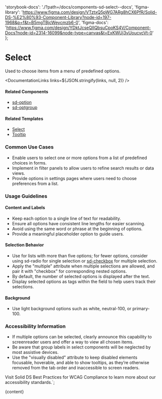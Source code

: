 

  'storybook-docs': './?path=/docs/components-sd-select--docs',
  'figma-library':
    'https://www.figma.com/design/VTztxQ5pWG7ARg8hCX6PfR/Solid-DS-%E2%80%93-Component-Library?node-id=197-1968&p=f&t=B5mgTBjcWeycmzb6-0',
  'figma-docs':
    'https://www.figma.com/design/YDktJcseQIIQbsuCpoKS4V/Component-Docs?node-id=2314-16099&node-type=canvas&t=ExKWUj3vUoucvcVt-0'
};

# Select

Used to choose items from a menu of predefined options.

<DefaultStory />

<DocumentationLinks links=${JSON.stringify(links, null, 2)} />

#### Related Components

- [sd-option](./?path=/docs/components-sd-option--docs)
- [sd-optgroup](./?path=/docs/components-sd-optgroup--docs)

#### Related Templates

- [Select](./?path=/docs/templates-select--docs)
- [Tooltip](./?path=/docs/templates-tooltip--docs)

### Common Use Cases

- Enable users to select one or more options from a list of predefined choices in forms.
- Implement in filter panels to allow users to refine search results or data views.
- Provide options in settings pages where users need to choose preferences from a list.

### Usage Guidelines

#### Content and Labels

- Keep each option to a single line of text for readability.
- Ensure all options have consistent line lengths for easier scanning.
- Avoid using the same word or phrase at the beginning of options.
- Provide a meaningful placeholder option to guide users.

#### Selection Behavior

- Use for lists with more than five options; for fewer options, consider using sd-radio for single selection or [sd-checkbox](./?path=/docs/components-sd-checkbox--docs) for multiple selection.
- Apply the "multiple" attribute when multiple selections are allowed, and pair it with "checkbox" for corresponding nested options.
- By default, the number of selected options is displayed after the text.
- Display selected options as tags within the field to help users track their selections.

#### Background

- Use light background options such as white, neutral-100, or primary-100.

### Accessibility Information

- If multiple options can be selected, clearly announce this capability to screenreader users and offer a way to view all chosen items.
- Be aware that group labels in select components will be neglected by most assistive devices.
- Use the "visually disabled" attribute to keep disabled elements focusable, hoverable, and able to show tooltips, as they’re otherwise removed from the tab order and inaccessible to screen readers.

Visit <sd-link href="https://www.figma.com/design/VTztxQ5pWG7ARg8hCX6PfR/Solid-DS-%E2%80%93-Component-Library?node-id=38262-58412&t=1qhfYXrbNhSCYCzZ-4" target="_blank">Solid DS Best Practices for WCAG Compliance</sd-link> to learn more about our accessibility standards.`;

<Meta title="Components/sd-select/Overview" />

<OverviewFormatter story={SdSelectStories.Default}>{content}</OverviewFormatter>

